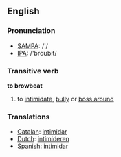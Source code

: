 ==English==
=== Pronunciation ===
*[[w:SAMPA|SAMPA]]: /'/
*[[w:IPA|IPA]]: /'brɑʊbit/

===Transitive verb===
'''to browbeat'''
# to [[intimidate]], [[bully]] or [[boss around]]

===Translations===
*[[Catalan]]: [[intimidar]]
*[[Dutch]]: [[intimideren]]
*[[Spanish]]: [[intimidar]]